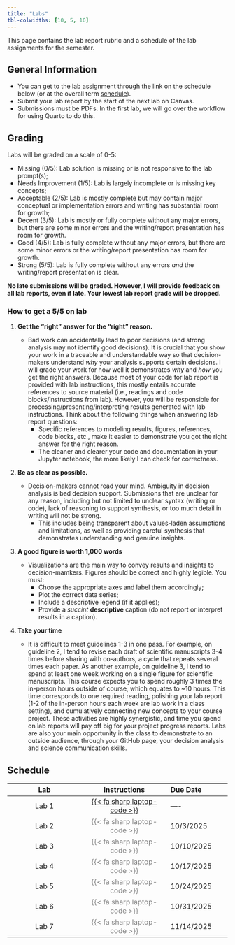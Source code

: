 ```yaml
---
title: "Labs"
tbl-colwidths: [10, 5, 10]
---
```


This page contains the lab report rubric and a schedule of the lab assignments for the semester.

## General Information

- You can get to the lab assignment through the link on the schedule below (or at the overall term [schedule](schedule/schedule.qmd)).
- Submit your lab report by the start of the next lab on Canvas.
- Submissions must be PDFs. In the first lab, we will go over the workflow for using Quarto to do this.

## Grading

Labs will be graded on a scale of 0-5:

- Missing (0/5): Lab solution is missing or is not responsive to the lab prompt(s);
- Needs Improvement (1/5): Lab is largely incomplete or is missing key concepts;
- Acceptable (2/5): Lab is mostly complete but may contain major conceptual or implementation errors and writing has substantial room for growth;
- Decent (3/5): Lab is mostly or fully complete without any major errors, but there are some minor errors and the writing/report presentation has room for growth.
- Good (4/5): Lab is fully complete without any major errors, but there are some minor errors or the writing/report presentation has room for growth.
- Strong (5/5): Lab is fully complete without any errors *and* the writing/report presentation is clear.

**No late submissions will be graded. However, I will provide feedback on all lab reports, even if late. Your lowest lab report grade will be dropped.**

### How to get a 5/5 on lab
 
1. **Get the "right" answer for the "right" reason.** 

    * Bad work can accidentally lead to poor decisions (and strong analysis may not identify good decisions). It is crucial that you show your work in a traceable and understandable way so that decision-makers understand *why* your analysis supports certain decisions. I will grade your work for how well it demonstrates *why* and *how* you get the right answers. Because most of your code for lab report is provided with lab instructions, this mostly entails accurate references to source material (i.e., readings and code blocks/instructions from lab). However, you will be responsible for processing/presenting/interpreting results generated with lab instructions. Think about the following things when answering lab report questions:
      - Specific references to modeling results, figures, references, code blocks, etc., make it easier to demonstrate you got the right answer for the right reason.
      - The cleaner and clearer your code and documentation in your Jupyter notebook, the more likely I can check for correctness.  

2. **Be as clear as possible.**

    * Decision-makers cannot read your mind. Ambiguity in decision analysis is bad decision support. Submissions that are unclear for any reason, including but not limited to unclear syntax (writing or code), lack of reasoning to support synthesis, or too much detail in writing will not be strong. 
      - This includes being transparent about values-laden assumptions and limitations, as well as providing careful synthesis that demonstrates understanding and genuine insights. 

3. **A good figure is worth 1,000 words**
    * Visualizations are the main way to convey results and insights to decision-mamkers. Figures should be correct and highly legible. You must:
      - Choose the appropriate axes and label them accordingly;
      - Plot the correct data series;
      - Include a descriptive legend (if it applies);
      - Provide a *succint* **descriptive** caption (do not report or interpret results in a caption).

4. **Take your time**
    * It is difficult to meet guidelines 1-3 in one pass. For example, on guideline 2, I tend to revise each draft of scientific manuscripts 3-4 times before sharing with co-authors, a cycle that repeats several times each paper. As another example, on guideline 3, I tend to spend at least one week working on a single figure for scientific manuscripts. This course expects you to spend roughly 3 times the in-person hours outside of course, which equates to ~10 hours. This time corresponds to one required reading, polishing your lab report (1-2 of the in-person hours each week are lab work in a class setting), and cumulatively connecting new concepts to your course project. These activities are highly synergistic, and time you spend on lab reports will pay off big for your project progress reports. Labs are also your main opportunity in the class to demonstrate to an outside audience, through your GitHub page, your decision analysis and science communication skills. 

## Schedule

| Lab | Instructions | Due Date |
|:----------:|:------------:|:---------|
| Lab 1 | [{{< fa sharp laptop-code >}}](labs/lab01-setup.qmd) | ---- |
| Lab 2 | [{{< fa sharp laptop-code >}}]{style="color:grey"} | 10/3/2025 |
| Lab 3 | [{{< fa sharp laptop-code >}}]{style="color:grey"} | 10/10/2025 |
| Lab 4 | [{{< fa sharp laptop-code >}}]{style="color:grey"} | 10/17/2025 |
| Lab 5 | [{{< fa sharp laptop-code >}}]{style="color:grey"} | 10/24/2025 |
| Lab 6 | [{{< fa sharp laptop-code >}}]{style="color:grey"} | 10/31/2025 |
| Lab 7 | [{{< fa sharp laptop-code >}}]{style="color:grey"} | 11/14/2025 |
